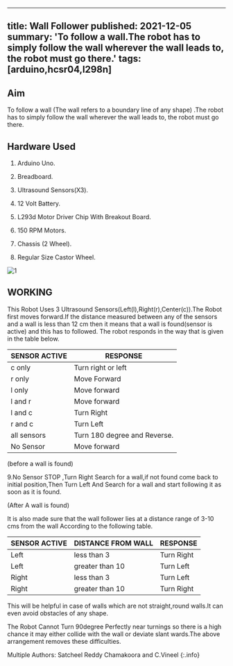 <!-- ---
title: Wall Follower 
tags: [arduino,hcsr04,l298n]
layout: article
mode: normal
type: article
sharing: true
author: C.Vineel
show_author_profile: true
show_title: true
full_width: false
header: true
cover: /assets/images/blog/thumbnails/Wall Follower.png
--- -->
---
title: Wall Follower 
published: 2021-12-05
summary: 'To follow a wall.The robot has to simply follow the wall wherever the wall leads to, the robot must go there.'
tags: [arduino,hcsr04,l298n]
---
## Aim
To follow a wall (The wall refers to a boundary line of any shape) .The robot has to simply follow the wall wherever the wall leads to, the robot must go there.
<!--more-->


## Hardware Used

1. Arduino Uno.

2. Breadboard.

3. Ultrasound Sensors(X3).

4. 12 Volt Battery.

5. L293d Motor Driver Chip With Breakout Board.

6. 150 RPM Motors.

7. Chassis (2 Wheel).

8. Regular Size Castor Wheel.



<Image
  src='/static/images/blog/thumbnails/Wall Follower.png'
  alt='1'
  width='auto'
  height='auto'
/>
## WORKING
This Robot Uses 3 Ultrasound Sensors(Left(l),Right(r),Center(c)).The Robot first moves forward.If the distance measured between any of the sensors and a wall is less than 12 cm then it means that a wall is found(sensor is active) and this has to followed. The robot responds in the way that is given in the table below.

SENSOR ACTIVE |                RESPONSE|
--------------|------------------------
c only     |              Turn right or left
r only     |              Move Forward
l only    |                Move forward
l and r     |             Move forward
l and c    |          Turn Right
r and c        |         Turn Left
all sensors   |      Turn 180 degree and Reverse.
No Sensor   |        Move forward

(before a wall is found)

9.No Sensor           STOP ,Turn Right Search for a wall,if not found come back to initial position,Then Turn Left And Search for a wall and start following it as soon as it is found.

(After A wall is found)

It is also made sure that the wall follower lies at a distance range of 3-10 cms from the wall According to the following table.

SENSOR ACTIVE |     DISTANCE FROM WALL |     RESPONSE
--------------|------------------------|--------------
Left           |                less than 3          |                      Turn Right
Left           |               greater than 10         |               Turn Left
Right          |              less than 3              |                  Turn Left
Right          |              greater than 10            |           Turn Right

This will be helpful in case of walls which are not straight,round walls.It can even avoid obstacles of any shape.

The Robot Cannot Turn 90degree Perfectly near turnings  so there is a high chance it may  either collide with the wall or deviate slant wards.The above arrangement removes these difficulties.


<EmbedItem url='https://www.youtube.com/embed/D0oTSD_81vU' />

Multiple Authors: Satcheel Reddy Chamakoora and C.Vineel
{:.info}